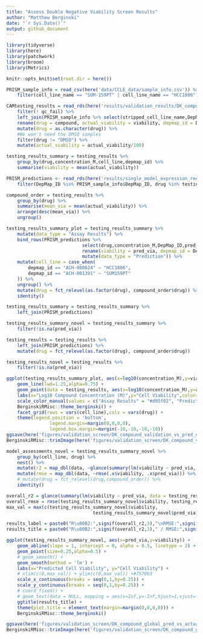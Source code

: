 ```yaml
---
title: "Assess Double Negative Viability Screen Results"
author: "Matthew Berginski"
date: "`r Sys.Date()`"
output: github_document
---
```


```r
library(tidyverse)
library(here)
library(patchwork)
library(broom)
library(Metrics)

knitr::opts_knit$set(root.dir = here())
```

```r
PRISM_sample_info = read_csv(here('data/CCLE_data/sample_info.csv')) %>%
	filter(cell_line_name == "SUM-159PT" | cell_line_name == "HCC1806") 

CAMtesting_results = read_rds(here('results/validation_results/DK_compound_validation_screen.rds')) %>% 
	filter(! qc_fail) %>% 
	left_join(PRISM_sample_info %>% select(stripped_cell_line_name,DepMap_ID), by=c('cell_line'='stripped_cell_line_name')) %>%
	rename(drug = compound, actual_viability = viability, depmap_id = DepMap_ID) %>%
	mutate(drug = as.character(drug)) %>%
	#We won't need the DMSO samples
	filter(drug != "DMSO") %>%
	mutate(actual_viability = actual_viability/100)

testing_results_summary = testing_results %>%
	group_by(drug,concentration_M,cell_line,depmap_id) %>%
	summarise(viability = mean(actual_viability))

PRISM_predictions <- read_rds(here('results/single_model_expression_regression/DK_compound_model_preds.rds')) %>% 
	filter(DepMap_ID %in% PRISM_sample_info$DepMap_ID, drug %in% testing_results$drug)

compound_order = testing_results %>%
	group_by(drug) %>%
	summarise(mean_via = mean(actual_viability)) %>%
	arrange(desc(mean_via)) %>%
	ungroup()
```

```r
testing_results_summary_plot = testing_results_summary %>% 
	mutate(data_type = "Assay Results") %>%
	bind_rows(PRISM_predictions %>% 
							select(drug,concentration_M,DepMap_ID,pred_via) %>%
							rename(viability = pred_via, depmap_id = DepMap_ID) %>%
							mutate(data_type = "Prediction")) %>%
	mutate(cell_line = case_when(
		depmap_id == "ACH-000624" ~ "HCC1806",
		depmap_id == "ACH-001391" ~ "SUM159PT"
	)) %>%
	ungroup() %>%
	mutate(drug = fct_relevel(as.factor(drug), compound_order$drug)) %>%
	identity()
```


```r
testing_results_summary = testing_results_summary %>%
	left_join(PRISM_predictions)

testing_results_summary_novel = testing_results_summary %>%
	filter(!is.na(pred_via))

testing_results = testing_results %>% 
	left_join(PRISM_predictions) %>%
	mutate(drug = fct_relevel(as.factor(drug), compound_order$drug))

testing_results_novel = testing_results %>%
	filter(!is.na(pred_via))
```

```r
ggplot(testing_results_summary_plot, aes(x=log10(concentration_M),y=viability, color=data_type)) +
	geom_line(lwd=1.25,alpha=0.75) +
	geom_point(data = testing_results, aes(x=log10(concentration_M),y=actual_viability, color="Assay Results"), alpha=0.25) +
	labs(x="Log10 Compound Concentration (M)",y="Cell Viability",color='') +
	scale_color_manual(values = c("Assay Results" = "#d95f02", "Prediction" = "#7570b3")) +
	BerginskiRMisc::theme_berginski() +
	facet_grid(rows = vars(cell_line),cols = vars(drug)) +
	theme(legend.position = 'bottom',
				legend.margin=margin(0,0,0,0), 
				legend.box.margin=margin(-10,-10,-10,-10))
ggsave(here('figures/validation_screen/DK_compound_validation_vs_pred_or_PRISM.png'),height=3,width=8)
BerginskiRMisc::trimImage(here('figures/validation_screen/DK_compound_validation_vs_pred_or_PRISM.png'))
```

```r
model_assessments_novel = testing_results_summary_novel %>%
	group_by(cell_line, drug) %>%
	nest() %>%
	mutate(r2 = map_dbl(data, ~glance(summary(lm(viability ~ pred_via, data=.x)))$r.squared)) %>%
	mutate(rmse = map_dbl(data, ~rmse(.x$viability, .x$pred_via))) %>%
	# mutate(drug = fct_relevel(drug,compound_order)) %>%
	identity()

```

```r
overall_r2 = glance(summary(lm(viability ~ pred_via, data = testing_results_summary_novel)))$r.squared
overall_rmse = rmse(testing_results_summary_novel$viability, testing_results_summary_novel$pred_via)
max_val = max(c(testing_results_summary_novel$viability,
								testing_results_summary_novel$pred_via))

results_label = paste0("R\u00B2:",signif(overall_r2,3),"\nRMSE:",signif(overall_rmse,3))
results_title = paste0("R\u00B2:",signif(overall_r2,3)," / RMSE:",signif(overall_rmse,3))

ggplot(testing_results_summary_novel, aes(x=pred_via,y=viability)) + 
	geom_abline(slope = 1, intercept = 0, alpha = 0.5, linetype = 2) +
	geom_point(size=0.25,alpha=0.5) + 
	# geom_smooth() +
	geom_smooth(method = 'lm') +
	labs(x="Predicted Cell Viability", y="Cell Viability") +
	# xlim(c(0,max_val)) + ylim(c(0,max_val)) +#7570b3
	scale_x_continuous(breaks = seq(0,1,by=0.25)) +
	scale_y_continuous(breaks = seq(0,1,by=0.25)) +
	# coord_fixed() +
	# geom_text(data = NULL, mapping = aes(x=Inf,y=-Inf,hjust=1,vjust=-0.2), label=results_label) +
	ggtitle(results_title) +
	theme(plot.title = element_text(margin=margin(0,0,0,0))) +
	BerginskiRMisc::theme_berginski()

ggsave(here('figures/validation_screen/DK_compound_global_pred_vs_actual.png'), height=3,width=3)
BerginskiRMisc::trimImage(here('figures/validation_screen/DK_compound_global_pred_vs_actual.png'))
```

